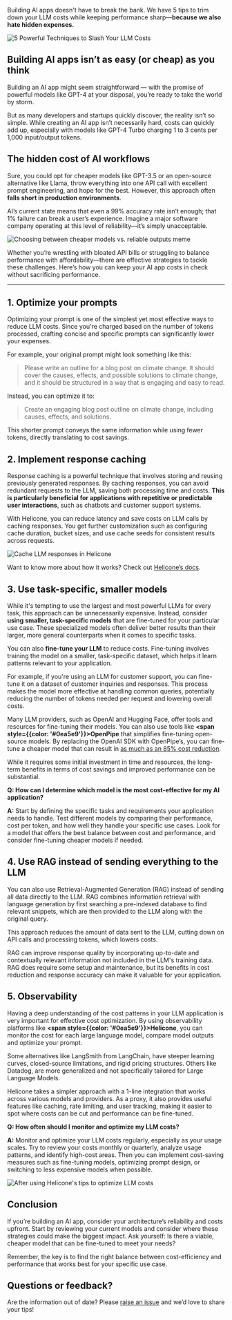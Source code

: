 Building AI apps doesn't have to break the bank. We have 5 tips to trim down your LLM costs while keeping performance sharp—**because we also hate hidden expenses.**

![5 Powerful Techniques to Slash Your LLM Costs](/static/blog/slash-llm-cost/slash-cover.webp)

## Building AI apps isn’t as easy (or cheap) as you think

Building an AI app might seem straightforward — with the promise of powerful models like GPT-4 at your disposal, you’re ready to take the world by storm. 

But as many developers and startups quickly discover, the reality isn’t so simple. While creating an AI app isn’t necessarily hard, costs can quickly add up, especially with models like GPT-4 Turbo charging 1 to 3 cents per 1,000 input/output tokens.

## The hidden cost of AI workflows

Sure, you could opt for cheaper models like GPT-3.5 or an open-source alternative like Llama, throw everything into one API call with excellent prompt engineering, and hope for the best. However, this approach often **falls short in production environments**.

AI’s current state means that even a 99% accuracy rate isn’t enough; that 1% failure can break a user’s experience. Imagine a major software company operating at this level of reliability—it’s simply unacceptable.

![Choosing between cheaper models vs. reliable outputs meme](/static/blog/slash-llm-cost/meme-1.webp)

Whether you’re wrestling with bloated API bills or struggling to balance performance with affordability—there are effective strategies to tackle these challenges. Here’s how you can keep your AI app costs in check without sacrificing performance. 

---

## 1. Optimize your prompts

Optimizing your prompt is one of the simplest yet most effective ways to reduce LLM costs. Since you're charged based on the number of tokens processed, crafting concise and specific prompts can significantly lower your expenses. 

For example, your original prompt might look something like this:

> Please write an outline for a blog post on climate change. It should cover the causes, effects, and possible solutions to climate change, and it should be structured in a way that is engaging and easy to read.
> 

Instead, you can optimize it to:

> Create an engaging blog post outline on climate change, including causes, effects, and solutions.
> 

This shorter prompt conveys the same information while using fewer tokens, directly translating to cost savings.



## 2. Implement response caching

Response caching is a powerful technique that involves storing and reusing previously generated responses. By caching responses, you can avoid redundant requests to the LLM, saving both processing time and costs. **This is particularly beneficial for applications with repetitive or predictable user interactions**, such as chatbots and customer support systems.

With Helicone, you can reduce latency and save costs on LLM calls by caching responses. You get further customization such as configuring cache duration, bucket sizes, and use cache seeds for consistent results across requests. 

![Cache LLM responses in Helicone](/static/blog/slash-llm-cost/cache.webp)

Want to know more about how it works? Check out <a href="https://docs.helicone.ai/features/advanced-usage/caching" target="_blank" rel="noopener noreferrer">Helicone’s docs</a>. 



## 3. Use task-specific, smaller models

While it's tempting to use the largest and most powerful LLMs for every task, this approach can be unnecessarily expensive. Instead, consider **using smaller, task-specific models** that are fine-tuned for your particular use case. These specialized models often deliver better results than their larger, more general counterparts when it comes to specific tasks. 

You can also **fine-tune your LLM** to reduce costs. Fine-tuning involves training the model on a smaller, task-specific dataset, which helps it learn patterns relevant to your application.

For example, if you're using an LLM for customer support, you can fine-tune it on a dataset of customer inquiries and responses. This process makes the model more effective at handling common queries, potentially reducing the number of tokens needed per request and lowering overall costs.

Many LLM providers, such as OpenAI and Hugging Face, offer tools and resources for fine-tuning their models. You can also use tools like **<span style={{color: '#0ea5e9'}}>OpenPipe</span>** that simplifies fine-tuning open-source models. By replacing the OpenAI SDK with OpenPipe’s, you can fine-tune a cheaper model that can result in [as much as an 85% cost reduction](https://www.reddit.com/r/ArtificialInteligence/comments/1b92hlk/how_i_reduced_our_llm_costs_by_over_85/).

While it requires some initial investment in time and resources, the long-term benefits in terms of cost savings and improved performance can be substantial.

**Q: How can I determine which model is the most cost-effective for my AI application?**

**A:** Start by defining the specific tasks and requirements your application needs to handle. Test different models by comparing their performance, cost per token, and how well they handle your specific use cases. Look for a model that offers the best balance between cost and performance, and consider fine-tuning cheaper models if needed.


## 4.  Use RAG instead of sending everything to the LLM

You can also use Retrieval-Augmented Generation (RAG) instead of sending all data directly to the LLM. RAG combines information retrieval with language generation by first searching a pre-indexed database to find relevant snippets, which are then provided to the LLM along with the original query. 

This approach reduces the amount of data sent to the LLM, cutting down on API calls and processing tokens, which lowers costs. 

RAG can improve response quality by incorporating up-to-date and contextually relevant information not included in the LLM's training data. RAG does require some setup and maintenance, but its benefits in cost reduction and response accuracy can make it valuable for your application.



## 5. Observability

Having a deep understanding of the cost patterns in your LLM application is very important for effective cost optimization. By using observability platforms like **<span style={{color: '#0ea5e9'}}>Helicone</span>**, you can monitor the cost for each large language model, compare model outputs and optimize your prompt. 

Some alternatives like LangSmith from LangChain, have steeper learning curves, closed-source limitations, and rigid pricing structures. Others like Datadog, are more generalized and not specifically tailored for Large Language Models.

Helicone takes a simpler approach with a 1-line integration that works across various models and providers. As a proxy, it also provides useful features like caching, rate limiting, and user tracking, making it easier to spot where costs can be cut and performance can be fine-tuned.

**Q: How often should I monitor and optimize my LLM costs?**

**A:** Monitor and optimize your LLM costs regularly, especially as your usage scales. Try to review your costs monthly or quarterly, analyze usage patterns, and identify high-cost areas. Then you can implement cost-saving measures such as fine-tuning models, optimizing prompt design, or switching to less expensive models when possible.


![After using Helicone's tips to optimize LLM costs](/static/blog/slash-llm-cost/meme-2.webp)

## Conclusion

If you’re building an AI app, consider your architecture’s reliability and costs upfront. Start by reviewing your current models and consider where these strategies could make the biggest impact. Ask yourself: Is there a viable, cheaper model that can be fine-tuned to meet your needs?

Remember, the key is to find the right balance between cost-efficiency and performance that works best for your specific use case.

## Questions or feedback?

Are the information out of date? Please <a href="https://github.com/Helicone/helicone/pulls" target="_blank" rel="noopener noreferrer">raise an issue</a> and we’d love to share your tips!